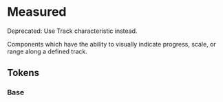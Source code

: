 
<Meta title="Theme/Characteristics/Measured" />

# Measured

<Banner status="warning">Deprecated: Use Track characteristic instead.</Banner>

Components which have the ability to visually indicate progress, scale, or range along a defined track.

## Tokens

### Base

<Canvas>
  <Story name="Base">
    <DocGrid withNotes>
      <ColorBlock
        colorVar="--salt-measured-background"
        replacementToken="--salt-track-background"
      />
      <ColorBlock
        colorVar="--salt-measured-background-disabled"
        replacementToken="--salt-track-background-disabled"
      />
      <ColorBlock
        colorVar="--salt-measured-borderColor"
        replacementToken="--salt-track-borderColor"
      />
      <ColorBlock
        colorVar="--salt-measured-borderColor-disabled"
        replacementToken="--salt-track-borderColor-disabled"
      />
      <ColorBlock
        colorVar="--salt-measured-fill"
        replacementToken="--salt-accent-background"
      />
      <ColorBlock
        colorVar="--salt-measured-fill-disabled"
        replacementToken="--salt-accent-background-disabled"
      />
      <ColorBlock
        colorVar="--salt-measured-foreground"
        replacementToken="--salt-selectable-foreground"
      />
      <ColorBlock
        colorVar="--salt-measured-foreground-hover"
        replacementToken="N/A"
      />
      <ColorBlock
        colorVar="--salt-measured-foreground-active"
        replacementToken="--salt-selectable-foreground-selected"
      />
      <ColorBlock
        colorVar="--salt-measured-foreground-undo"
        replacementToken="N/A"
      />
      <ColorBlock
        colorVar="--salt-measured-foreground-activeDisabled"
        replacementToken="--salt-selectable-selected-disabled"
      />
      <ColorBlock
        colorVar="--salt-measured-foreground-disabled"
        replacementToken="--salt-selectable-disabled"
      />
      <LineBlock
        token="--salt-measured-borderStyle"
        lineStyle="--salt-measured-borderStyle"
        replacementToken="--salt-track-borderStyle"
      />
      <LineBlock
        token="--salt-measured-borderStyle-active"
        lineStyle="--salt-measured-borderStyle-active"
        replacementToken="--salt-track-borderStyle-active"
      />
      <LineBlock
        token="--salt-measured-borderStyle-complete"
        lineStyle="--salt-measured-borderStyle-complete"
        replacementToken="--salt-track-borderStyle-complete"
      />
      <LineBlock
        token="--salt-measured-borderStyle-incomplete"
        lineStyle="--salt-measured-borderStyle-incomplete"
        replacementToken="--salt-track-borderStyle-incomplete"
      />
      <LineBlock
        lineWidth="--salt-measured-borderWidth"
        token="--salt-track-borderWidth"
        replacementToken="--salt-track-borderWidth"
      />
      <LineBlock
        lineWidth="--salt-measured-borderWidth-active"
        token="--salt-track-borderWidth-active"
        replacementToken="--salt-track-borderWidth-active"
      />
      <LineBlock
        lineWidth="--salt-measured-borderWidth-complete"
        token="--salt-track-borderWidth-complete"
        replacementToken="--salt-track-borderWidth-complete"
      />
      <LineBlock
        lineWidth="--salt-measured-borderWidth-incomplete"
        token="--salt-track-borderWidth-incomplete"
        replacementToken="--salt-track-borderWidth-incomplete"
      />
      <FontWeightBlock
        fontWeight="--salt-measured-fontWeight"
        replacementToken="--salt-track-borderWidth-fontWeight"
      />
      <FontWeightBlock
        fontWeight="--salt-measured-textAlign"
        replacementToken="--salt-track-textAlign"
      />
    </DocGrid>
  </Story>
</Canvas>
